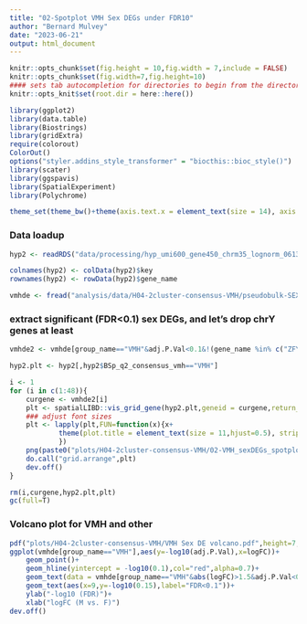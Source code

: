 ```yaml
---
title: "02-Spotplot VMH Sex DEGs under FDR10"
author: "Bernard Mulvey"
date: "2023-06-21"
output: html_document
---
```



```r
knitr::opts_chunk$set(fig.height = 10,fig.width = 7,include = FALSE)
knitr::opts_chunk$set(fig.width=7,fig.height=10)
#### sets tab autocompletion for directories to begin from the directory containing the .Rproj session, instead of the script's directory if different
knitr::opts_knit$set(root.dir = here::here())

library(ggplot2)
library(data.table)
library(Biostrings)
library(gridExtra)
require(colorout)
ColorOut()
options("styler.addins_style_transformer" = "biocthis::bioc_style()")
library(scater)
library(ggspavis)
library(SpatialExperiment)
library(Polychrome)

theme_set(theme_bw()+theme(axis.text.x = element_text(size = 14), axis.title.x = element_text(size = 16), axis.text.y = element_text(size = 14), axis.title.y = element_text(size =16), plot.title = element_text(size = 20,hjust=0.5), strip.text = element_text(size=18), legend.text = element_text(size=10), legend.title = element_text(size=11,hjust=0.5)))
```

### Data loadup
```r
hyp2 <- readRDS("data/processing/hyp_umi600_gene450_chrm35_lognorm_061323_HarmonyBSpc-q2VMH_rowname-key.RDS")

colnames(hyp2) <- colData(hyp2)$key
rownames(hyp2) <- rowData(hyp2)$gene_name

vmhde <- fread("analysis/data/H04-2cluster-consensus-VMH/pseudobulk-SEX-DE_Bspace-VMH-nonvmh-clusters.txt")

```

### extract significant (FDR<0.1) sex DEGs, and let's drop chrY genes at least
```r
vmhde2 <- vmhde[group_name=="VMH"&adj.P.Val<0.1&!(gene_name %in% c("ZFY","UTY","PRKY","DDX3Y","TTTY14","NLGN4Y","EIF1AY","TMSB4Y","USP9Y","PCDH11Y","RPS4Y1","KDM5D")),gene_name]

hyp2.plt <- hyp2[,hyp2$BSp_q2_consensus_vmh=="VMH"]

i <- 1
for (i in c(1:48)){
    curgene <- vmhde2[i]
    plt <- spatialLIBD::vis_grid_gene(hyp2.plt,geneid = curgene,return_plots = T,spatial=F,point_size = 1,auto_crop = T)
    ### adjust font sizes
    plt <- lapply(plt,FUN=function(x){x+
            theme(plot.title = element_text(size = 11,hjust=0.5), strip.text = element_text(size=10), legend.text = element_text(size=10), legend.title = element_text(size=10,hjust=0.5))
            })
    png(paste0("plots/H04-2cluster-consensus-VMH/02-VMH_sexDEGs_spotplots/",curgene,".png"),width=1000,height=800)
    do.call("grid.arrange",plt)
    dev.off()
}

rm(i,curgene,hyp2.plt,plt)
gc(full=T)
```


### Volcano plot for VMH and other
```r
pdf("plots/H04-2cluster-consensus-VMH/VMH Sex DE volcano.pdf",height=7,width=7)
ggplot(vmhde[group_name=="VMH"],aes(y=-log10(adj.P.Val),x=logFC))+
    geom_point()+
    geom_hline(yintercept = -log10(0.1),col="red",alpha=0.7)+
    geom_text(data = vmhde[group_name=="VMH"&abs(logFC)>1.5&adj.P.Val<0.05&gene_name %in% vmhde2],aes(x=ifelse(logFC<0,yes=logFC-2,no=logFC+2),y=-log10(adj.P.Val)+0.1,label=gene_name))+
    geom_text(aes(x=9,y=-log10(0.15),label="FDR<0.1"))+
    ylab("-log10 (FDR)")+
    xlab("logFC (M vs. F)")
dev.off()
    



```
